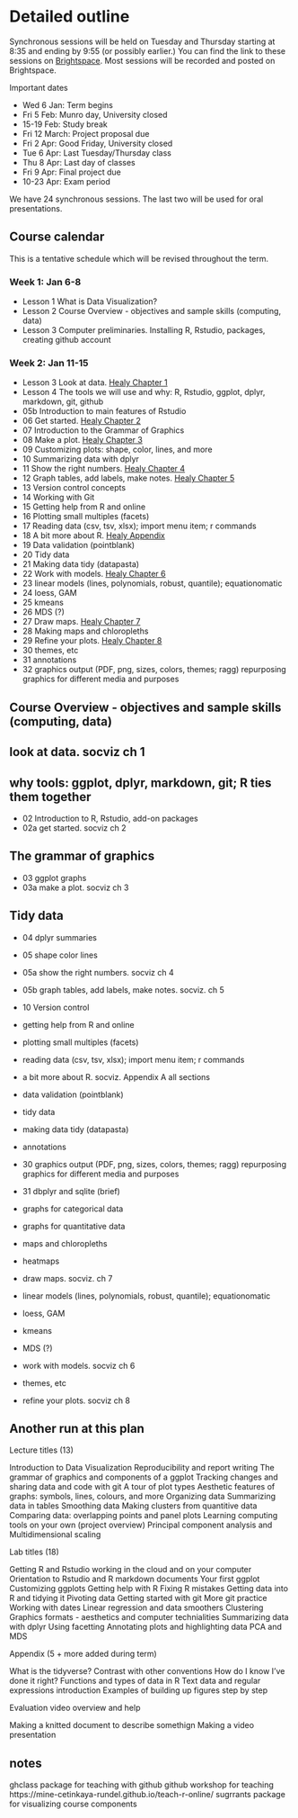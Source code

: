 # Detailed outline

Synchronous sessions will be held on Tuesday and Thursday starting at 8:35 and ending by 9:55 (or possibly earlier.) You can find the link to these sessions on [Brightspace](https://dal.brightspace.com/d2l/le/content/159870/Home?itemIdentifier=D2L.LE.Content.ContentObject.ModuleCO-2083791). Most sessions will be recorded and posted on Brightspace.

Important dates

* Wed 6 Jan: Term begins
* Fri 5 Feb: Munro day, University closed
* 15-19 Feb: Study break
* Fri 12 March: Project proposal due
* Fri 2 Apr: Good Friday, University closed
* Tue 6 Apr: Last Tuesday/Thursday class
* Thu 8 Apr: Last day of classes
* Fri 9 Apr: Final project due
* 10-23 Apr: Exam period

We have 24 synchronous sessions. The last two will be used for oral presentations.

## Course calendar

This is a tentative schedule which will be revised throughout the term.

### Week 1: Jan 6-8

- Lesson 1 What is Data Visualization?
- Lesson 2 Course Overview - objectives and sample skills (computing, data)
- Lesson 3 Computer preliminaries. Installing R, Rstudio, packages, creating github account

### Week 2: Jan 11-15

- Lesson 3 Look at data. [Healy Chapter 1](https://socviz.co/lookatdata.html#lookatdata)
- Lesson 4 The tools we will use and why: R, Rstudio, ggplot, dplyr, markdown, git, github
- 05b Introduction to main features of Rstudio
- 06 Get started. [Healy Chapter 2](https://socviz.co/gettingstarted.html#gettingstarted)
- 07 Introduction to the Grammar of Graphics
- 08 Make a plot. [Healy Chapter 3](https://socviz.co/makeplot.html#makeplot)
- 09 Customizing plots: shape, color, lines, and more
- 10 Summarizing data with dplyr 
- 11 Show the right numbers. [Healy Chapter 4](https://socviz.co/groupfacettx.html#groupfacettx)
- 12 Graph tables, add labels, make notes. [Healy Chapter 5](https://socviz.co/workgeoms.html#workgeoms)
- 13 Version control concepts
- 14 Working with Git
- 15 Getting help from R and online
- 16 Plotting small multiples (facets)
- 17 Reading data (csv, tsv, xlsx); import menu item; r commands
- 18 A bit more about R. [Healy Appendix](https://socviz.co/appendix.html#appendix)
- 19 Data validation (pointblank)
- 20 Tidy data
- 21 Making data tidy (datapasta)
- 22 Work with models. [Healy Chapter 6](https://socviz.co/modeling.html#modeling)
- 23 linear models (lines, polynomials, robust, quantile); equationomatic 
- 24 loess, GAM
- 25 kmeans
- 26 MDS (?)
- 27 Draw maps. [Healy Chapter 7](https://socviz.co/maps.html#maps)
- 28 Making maps and chloropleths
- 29 Refine your plots. [Healy Chapter 8](https://socviz.co/refineplots.html#refineplots)
- 30 themes, etc
- 31 annotations
- 32 graphics output (PDF, png, sizes, colors, themes; ragg) repurposing graphics for different media and purposes



## Course Overview - objectives and sample skills (computing, data)

## look at data. socviz ch 1

## why tools: ggplot, dplyr, markdown, git; R ties them together
- 02 Introduction to R, Rstudio, add-on packages
- 02a get started. socviz ch 2


## The grammar of graphics

- 03 ggplot graphs
- 03a make a plot. socviz ch 3

## Tidy data

- 04 dplyr summaries
- 05 shape color lines 
- 05a show the right numbers. socviz ch 4
- 05b graph tables, add labels, make notes. socviz. ch 5
- 10 Version control
- getting help from R and online
- plotting small multiples (facets)
- reading data (csv, tsv, xlsx); import menu item; r commands
- a bit more about R. socviz. Appendix A all sections
- data validation (pointblank)
- tidy data
- making data tidy (datapasta)

- annotations
- 30 graphics output (PDF, png, sizes, colors, themes; ragg) repurposing graphics for different media and purposes
- 31 dbplyr and sqlite (brief)
- graphs for categorical data
- graphs for quantitative data
- maps and chloropleths
- heatmaps
- draw maps. socviz. ch 7

- linear models (lines, polynomials, robust, quantile); equationomatic 
- loess, GAM
- kmeans
- MDS (?)
- work with models. socviz ch 6

- themes, etc
- refine your plots. socviz ch 8



## Another run at this plan

Lecture titles (13)

Introduction to Data Visualization
Reproducibility and report writing
The grammar of graphics and components of a ggplot
Tracking changes and sharing data and code with git
A tour of plot types
Aesthetic features of graphs: symbols, lines, colours, and more
Organizing data
Summarizing data in tables
Smoothing data
Making clusters from quantitive data
Comparing data: overlapping points and panel plots
Learning computing tools on your own (project overview)
Principal component analysis and Multidimensional scaling

Lab titles (18)

Getting R and Rstudio working in the cloud and on your computer
Orientation to Rstudio and R markdown documents
Your first ggplot
Customizing ggplots
Getting help with R
Fixing R mistakes
Getting data into R and tidying it
Pivoting data
Getting started with git
More git practice
Working with dates
Linear regression and data smoothers
Clustering
Graphics formats - aesthetics and computer technialities
Summarizing data with dplyr
Using facetting
Annotating plots and highlighting data
PCA and MDS

Appendix (5 + more added during term)

What is the tidyverse? Contrast with other conventions
How do I know I've done it right?
Functions and types of data in R
Text data and regular expressions introduction
Examples of building up figures step by step

Evaluation video overview and help

Making a knitted document to describe somethign
Making a video presentation


## notes

ghclass package for teaching with github
github workshop for teaching https://mine-cetinkaya-rundel.github.io/teach-r-online/
sugrrants package for visualizing course components

